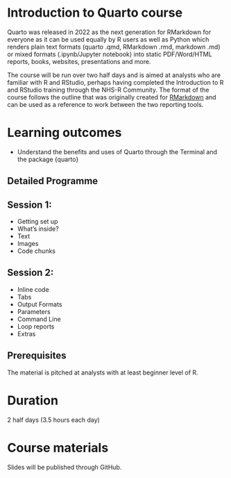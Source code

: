 # Introduction to Quarto course

Quarto was released in 2022 as the next generation for RMarkdown for everyone as it can be used equally by R users as well as Python which renders plain text formats (quarto .qmd, RMarkdown .rmd, markdown .md) or mixed formats (.ipynb/Jupyter notebook) into static PDF/Word/HTML reports, books, websites, presentations and more.

The course will be run over two half days and is aimed at analysts who are familiar with R and RStudio, perhaps having completed the Introduction to R and RStudio training through the NHS-R Community.
The format of the course follows the outline that was originally created for [RMarkdown](https://github.com/nhs-r-community/rmarkdown_intro/tree/main) and can be used as a reference to work between the two reporting tools.

# Learning outcomes

- Understand the benefits and uses of Quarto through the Terminal and the package {quarto}

## Detailed Programme

## Session 1:
- Getting set up 
- What's inside?  
- Text 
- Images 
- Code chunks  

## Session 2: 
- Inline code 
- Tabs 
- Output Formats 
- Parameters
- Command Line
- Loop reports 
- Extras

## Prerequisites

The material is pitched at analysts with at least beginner level of R. 

# Duration
2 half days (3.5 hours each day)

# Course materials
Slides will be published through GitHub.